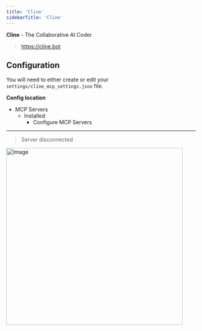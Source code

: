 ```yaml
---
title: 'Cline'
sidebarTitle: 'Cline'
---
```


**Cline** - The Collaborative AI Coder

> https://cline.bot


<Authentication />

## Configuration

<NpmInstall />

You will need to either create or edit your `settings/cline_mcp_settings.json` file.

**Config location**
- MCP Servers
  - Installed
    - Configure MCP Servers

<McpServers/>

---

<Troubleshooting />

> Server disconnected

<img width="469" alt="Image" src="https://github.com/user-attachments/assets/ea02ee62-900a-455e-94de-b14a5963d30f" />
